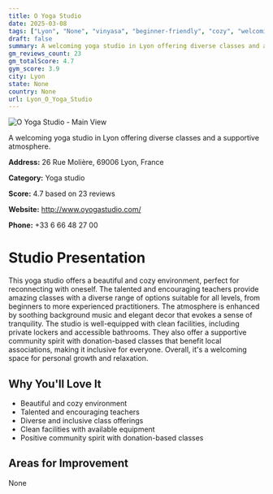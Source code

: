 ```yaml
---
title: O Yoga Studio
date: 2025-03-08
tags: ["Lyon", "None", "vinyasa", "beginner-friendly", "cozy", "welcoming", "Lyon"]  
draft: false
summary: A welcoming yoga studio in Lyon offering diverse classes and a supportive atmosphere.
gm_reviews_count: 23
gm_totalScore: 4.7
gym_score: 3.9
city: Lyon
state: None
country: None
url: Lyon_O_Yoga_Studio
---
```


<div className="aspect-[16/9] relative my-8">
  <img 
    src="https://streetviewpixels-pa.googleapis.com/v1/thumbnail?panoid=43Pcsqi8dxq78j7Cwfr6QA&cb_client=search.gws-prod.gps&w=408&h=240&yaw=175.8596&pitch=0&thumbfov=100"
    alt="O Yoga Studio - Main View"
    className="object-cover absolute inset-0 w-full h-full rounded-lg"
  />
</div>

A welcoming yoga studio in Lyon offering diverse classes and a supportive atmosphere.

**Address:** 26 Rue Molière, 69006 Lyon, France

**Category:** Yoga studio

**Score:** 4.7 based on 23 reviews

**Website:** http://www.oyogastudio.com/

**Phone:** +33 6 66 48 27 00

# Studio Presentation

This yoga studio offers a beautiful and cozy environment, perfect for reconnecting with oneself. The talented and encouraging teachers provide amazing classes with a diverse range of options suitable for all levels, from beginners to more experienced practitioners. The atmosphere is enhanced by soothing background music and elegant decor that evokes a sense of tranquility. The studio is well-equipped with clean facilities, including private lockers and accessible bathrooms. They also offer a supportive community spirit with donation-based classes that benefit local associations, making it inclusive for everyone. Overall, it's a welcoming space for personal growth and relaxation.



## Why You'll Love It

- Beautiful and cozy environment
- Talented and encouraging teachers
- Diverse and inclusive class offerings
- Clean facilities with available equipment
- Positive community spirit with donation-based classes

## Areas for Improvement

None

<div className="grid grid-cols-1 xl:grid-cols-2 gap-4 my-8">

</div>